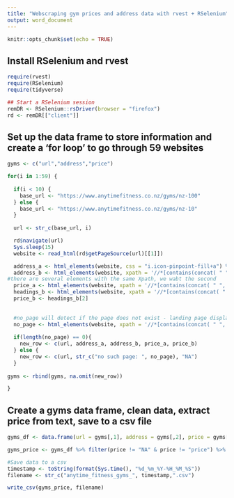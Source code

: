 ```yaml
---
title: "Webscraping gym prices and address data with rvest + RSelenium"
output: word_document
---
```


```r
knitr::opts_chunk$set(echo = TRUE)
```

## Install RSelenium and rvest
```r
require(rvest)
require(RSelenium)
require(tidyverse)

## Start a RSelenium session
remDR <- RSelenium::rsDriver(browser = "firefox")
rd <- remDR[["client"]]


```

## Set up the data frame to store information and create a 'for loop' to go through 59 websites
```r
gyms <- c("url","address","price")

for(i in 1:59) {
  
  if(i < 10) {
    base_url <- "https://www.anytimefitness.co.nz/gyms/nz-100"
  } else {
    base_url <- "https://www.anytimefitness.co.nz/gyms/nz-10"
  }
  
  url <- str_c(base_url, i)

  rd$navigate(url)
  Sys.sleep(15)
  website <- read_html(rd$getPageSource(url)[[1]])

  address_a <- html_elements(website, css = "i.icon-pinpoint-fill+a") %>% html_text()
  address_b <- html_elements(website, xpath = '//*[contains(concat( " ", @class, " " ), concat( " ", "address", " " ))]') %>% html_text()
#there are several elements with the same Xpath, we wabt the second
  price_a <- html_elements(website, xpath = '//*[contains(concat( " ", @class, " " ), concat( " ", "p-6", " " ))]') %>% html_text()
  headings_b <- html_elements(website, xpath = '//*[contains(concat( " ", @class, " " ), concat( " ", "headline", " " ))]') %>% html_text()
  price_b <- headings_b[2]
  
  
  #no_page will detect if the page does not exist - landing page displays a "404" Error.
  no_page <- html_elements(website, xpath = '//*[contains(concat( " ", @class, " " ), concat( " ", "big-text", " " ))]') %>% html_text()
  
  if(length(no_page) == 0){
    new_row <- c(url, address_a, address_b, price_a, price_b)
  } else {
    new_row <- c(url, str_c("no such page: ", no_page), "NA")
  }
  
gyms <- rbind(gyms, na.omit(new_row))

}
```

## Create a gyms data frame, clean data, extract price from text, save to a csv file
```r
gyms_df <- data.frame(url = gyms[,1], address = gyms[,2], price = gyms[,3])

gyms_price <- gyms_df %>% filter(price != "NA" & price != "price") %>% mutate(price_nzd = as.numeric(str_extract_all(price, "\\d+\\.*\\d*")))

#Save data to a csv
timestamp <- toString(format(Sys.time(), "%d_%m_%Y-%H_%M_%S"))
filename <- str_c("anytime_fitness_gyms_", timestamp,".csv")

write_csv(gyms_price, filename)
```



